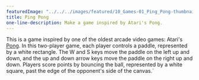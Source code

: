 ---
featuredImage: "../../../images/featured/10_Games-01_Ping_Pong-thumbnail.png"
title: Ping Pong
one-line-description: Make a game inspired by Atari's Pong.
---

This is a game inspired by one of the oldest arcade video
games: Atari's
<a href="https://en.wikipedia.org/wiki/Pong" target="_blank">Pong</a>.
In this two-player game, each player controls a paddle, represented by a
white rectangle. The W and S keys move the paddle on the left up and down,
and the up and down arrow keys move the paddle on the right up and down.
Players score points by bouncing the ball, represented by a white square,
past the edge of the opponent's side of the canvas.`